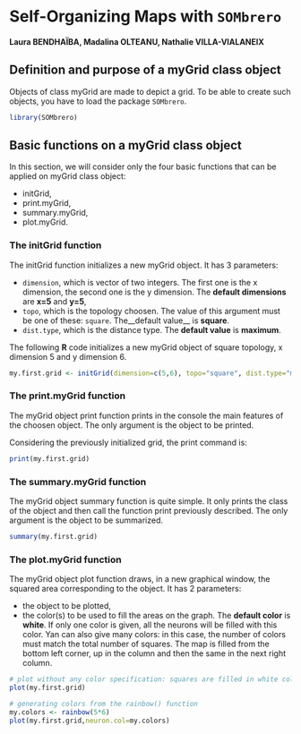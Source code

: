 # Self-Organizing Maps with ```SOMbrero```

#### Laura BENDHAÏBA, Madalina OLTEANU, Nathalie VILLA-VIALANEIX

## Definition and purpose of a myGrid class object

Objects of class myGrid are made to depict a grid. To be able to create such 
objects, you have to load the package ```SOMbrero```.

```r
library(SOMbrero)
```

## Basic functions on a myGrid class object

In this section, we will consider only the four basic functions that can be 
applied on myGrid class object:

* initGrid,
* print.myGrid,
* summary.myGrid,
* plot.myGrid.

### The initGrid function

The initGrid function initializes a new myGrid object. It has 3 parameters:

* ```dimension```, which is vector of two integers. The first one is the x
dimension, the second one is the y dimension. The __default dimensions__ are
__x=5__ and  __y=5__,
* ```topo```, which is the topology choosen. The value of this argument must be
one of  these: ```square```. The__default value__ is __square__.
* ```dist.type```, which is the distance type. The __default value__ is 
__maximum__.

The following **R** code initializes a new myGrid object of square topology, x 
dimension 5 and y dimension 6.

```r
my.first.grid <- initGrid(dimension=c(5,6), topo="square", dist.type="maximum")
```

### The print.myGrid function

The myGrid object print function prints in the console the main features of the 
choosen object. The only argument is the object to be printed.

Considering the previously initialized grid, the print command is:

```r
print(my.first.grid)
```

### The summary.myGrid function

The myGrid object summary function is quite simple. It only prints the class of 
the object and then call the function print previously described. The only 
argument is the object to be summarized.

```r
summary(my.first.grid)
```

### The plot.myGrid function

The myGrid object plot function draws, in a new graphical window, the squared 
area corresponding to the object. It has 2 parameters:

* the object to be plotted,
* the color(s) to be used to fill the areas on the graph. The __default color__ 
is __white__. If only one color is given, all the neurons will be filled with 
this color. Yan can also give many colors: in this case, the number of colors 
must match the total number of squares. The map is filled from the bottom left
corner, up in the column and then the same in the next right column.

```r
# plot without any color specification: squares are filled in white color
plot(my.first.grid)

# generating colors from the rainbow() function
my.colors <- rainbow(5*6)
plot(my.first.grid,neuron.col=my.colors)
```

